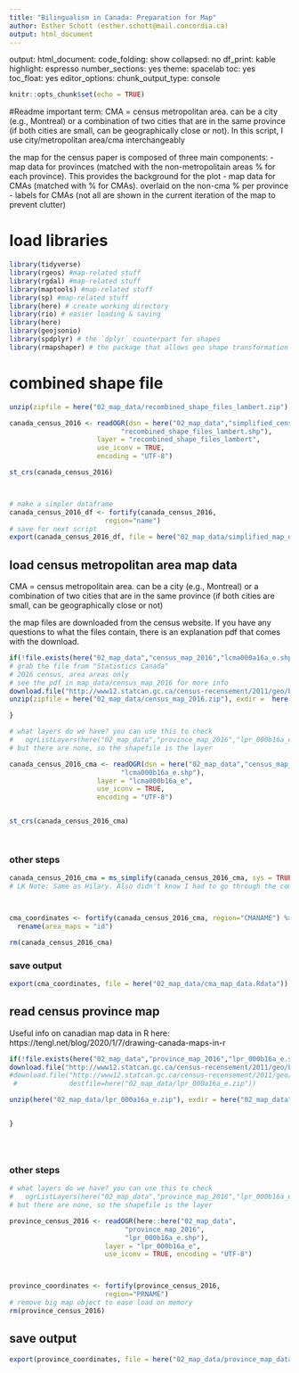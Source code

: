 ---
title: "Bilingualism in Canada: Preparation for Map"
author: Esther Schott (esther.schott@mail.concordia.ca)
output: html_document
---
output: 
  html_document: 
    code_folding: show
    collapsed: no
    df_print: kable
    highlight: espresso
    number_sections: yes
    theme: spacelab
    toc: yes
    toc_float: yes
editor_options: 
  chunk_output_type: console

```{r setup, include=FALSE}
knitr::opts_chunk$set(echo = TRUE)
```
#Readme
important term: CMA = census metropolitan area. can be a city (e.g., Montreal) or a combination of two cities that are in the same province (if both cities are small, can be geographically close or not). In this script, I use city/metropolitan area/cma interchangeably

the map for the census paper is composed of three main components:
- map data for provinces (matched with the non-metropolitain areas % for each province). This provides the background for the plot
- map data for CMAs (matched with % for CMAs). overlaid on the non-cma % per province
- labels for CMAs (not all are shown in the current iteration of the map to prevent clutter)

# load libraries
```{r load packages}

library(tidyverse)
library(rgeos) #map-related stuff
library(rgdal) #map-related stuff
library(maptools) #map-related stuff
library(sp) #map-related stuff
library(here) # create working directory
library(rio) # easier loading & saving
library(here)
library(geojsonio)
library(spdplyr) # the `dplyr` counterpart for shapes
library(rmapshaper) # the package that allows geo shape transformation
```

# combined shape file


```{r}
unzip(zipfile = here("02_map_data/recombined_shape_files_lambert.zip"), exdir =  here("02_map_data/simplified_census_map_2016_lambert"))

canada_census_2016 <- readOGR(dsn = here("02_map_data","simplified_census_map_2016_lambert",
                            "recombined_shape_files_lambert.shp"),
                      layer = "recombined_shape_files_lambert",
                      use_iconv = TRUE, 
                      encoding = "UTF-8")

st_crs(canada_census_2016) 



# make a simpler dataframe
canada_census_2016_df <- fortify(canada_census_2016, 
                        region="name")
# save for next script
export(canada_census_2016_df, file = here("02_map_data/simplified_map_data.Rdata")) 

```



## load census metropolitan area map data
CMA = census metropolitain area. can be a city (e.g., Montreal) or a combination of two cities that are in the same province (if both cities are small, can be geographically close or not)

the map files are downloaded from the census website. If you have any questions to what the files contain, there is an explanation pdf that comes with the download. 
```{r load_cma_maps}



if(!file.exists(here("02_map_data","census_map_2016","lcma000a16a_e.shp"))) {
# grab the file from "Statistics Canada"
# 2016 census, area areas only
# see the pdf in map_data/census_map_2016 for more info
download.file("http://www12.statcan.gc.ca/census-recensement/2011/geo/bound-limit/files-fichiers/2016/lcma000b16a_e.zip", destfile=here("02_map_data/census_map_2016.zip"))
unzip(zipfile = here("02_map_data/census_map_2016.zip"), exdir =  here("02_map_data/census_map_2016"))

}

# what layers do we have? you can use this to check
#   ogrListLayers(here("02_map_data","province_map_2016","lpr_000b16a_e.shp"))
# but there are none, so the shapefile is the layer

canada_census_2016_cma <- readOGR(dsn = here("02_map_data","census_map_2016",
                            "lcma000b16a_e.shp"),
                      layer = "lcma000b16a_e",
                      use_iconv = TRUE, 
                      encoding = "UTF-8")


st_crs(canada_census_2016_cma)




```
### other steps
```{r}
canada_census_2016_cma = ms_simplify(canada_census_2016_cma, sys = TRUE, keep= .1) #HK note: I was stuck here for a while, even after downloading everything. I had to restart RStudio to get it to work, so it could be worth some explanatory code here for getting everything to work together.
# LK Note: Same as Hilary. Also didn't know I had to go through the command prompt, so that took a while



cma_coordinates <- fortify(canada_census_2016_cma, region="CMANAME") %>%
  rename(area_maps = "id")

rm(canada_census_2016_cma)

```
### save output
```{r}
export(cma_coordinates, file = here("02_map_data/cma_map_data.Rdata")) 

```



## read census province map

Useful  info on canadian map data in R here: https://tengl.net/blog/2020/1/7/drawing-canada-maps-in-r
```{r read_province_maps}
if(!file.exists(here("02_map_data","province_map_2016","lpr_000b16a_e.shp"))) {
download.file("http://www12.statcan.gc.ca/census-recensement/2011/geo/bound-limit/files-fichiers/2016/lpr_000b16a_e.zip", destfile=here("02_map_data/lpr_000a16a_e.zip"))
#download.file("http://www12.statcan.gc.ca/census-recensement/2011/geo/bound-limit/files-fichiers/2016/lpr_000a16a_e.zip",
 #             destfile=here("02_map_data/lpr_000a16a_e.zip"))

unzip(here("02_map_data/lpr_000a16a_e.zip"), exdir = here("02_map_data","province_map_2016"))


}





```
### other steps
```{r}
# what layers do we have? you can use this to check
#   ogrListLayers(here("02_map_data","province_map_2016","lpr_000b16a_e.shp"))
# but there are none, so the shapefile is the layer

province_census_2016 <- readOGR(here::here("02_map_data",
                             "province_map_2016",
                             "lpr_000b16a_e.shp"),
                        layer = "lpr_000b16a_e",
                        use_iconv = TRUE, encoding = "UTF-8")



province_coordinates <- fortify(province_census_2016, 
                        region="PRNAME")
# remove big map object to ease load on memory 
rm(province_census_2016)

```



## save output
```{r}
export(province_coordinates, file = here("02_map_data/province_map_data.Rdata")) 

```


